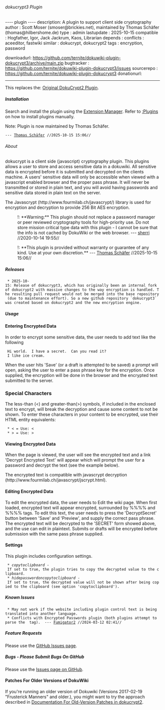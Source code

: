 ====== dokucrypt3 Plugin ======

---- plugin ----
description: A plugin to support client side cryptography
author     : Scott Moser (smoser@brickies.net), maintained by Thomas Schäfer (thomas@hilbershome.de)
type       : admin
lastupdate : 2025-10-15
compatible : Hogfather, Igor, Jack Jackrum, Kaos, Librarian
depends    : 
conflicts  : aceeditor, fastwiki
similar    : dokucrypt, dokucrypt2
tags       : encryption, password

downloadurl: https://github.com/ternite/dokuwiki-plugin-dokucrypt3/archive/main.zip
bugtracker : https://github.com/ternite/dokuwiki-plugin-dokucrypt3/issues
sourcerepo : https://github.com/ternite/dokuwiki-plugin-dokucrypt3
donationurl: 

----

This replaces the: [[plugin:dokucrypt2|Original DokuCrypt2 Plugin]].


===== Installation =====

Search and install the plugin using the [[plugin:extension|Extension Manager]]. Refer to [[:Plugins]] on how to install plugins manually.

Note: Plugin is now maintained by Thomas Schäfer.
 --- [[user>thomas-schaefer-nh|Thomas Schäfer]] //2025-10-15 15:06//


====== About ======

dokucrypt is a client side (javascript) cryptography plugin.  This plugins allows a user to store and access sensitive data in a dokuwiki.  All sensitive data is encrypted before it is submitted and decrypted on the clients machine.  A users' sensitive data will only be accessible when viewed with a javascript enabled browser and the proper pass phrase. It will never be transmitted or stored in plain text, and you will avoid having passwords and sensitive data stored in plain text on the server.

The Javascrypt (http://www.fourmilab.ch/javascrypt/) library is used for encryption and decryption to provide 256 Bit AES encryption.

:!: **Warning:** This plugin should not replace a password manager or peer reviewed cryptography tools for high-priority use. Do not store mission critical type data with this plugin - I cannot be sure that the info is not cached by DokuWiki or the web browser.  --- [[user>sherri|sherri]] //2020-10-14 19:55//

:!: **This plugin is provided without warranty or guarantee of any kind. Use at your own discretion.** --- [[user>thomas-schaefer-nh|Thomas Schäfer]] //2025-10-15 15:06//

===== Releases =====

  * 2025-10-15: Release of dokucrypt3, which has originally been an internal fork of dokucrypt2 with massive changes to the way encryption is handled. The resulting pull request would not be merged into the base repository (due to maintenance effort). So a new github repository `dokucrypt3` was created based on dokucrypt2 and the new encryption engine.

===== Usage =====

==== Entering Encrypted Data ====

In order to encrypt some sensitive data, the user needs to add text like the following 

  Hi world.  I have a secret.  Can you read it?
  <SECRET>I like ice cream.</SECRET>

When the user hits 'Save' (or a draft is attempted to be saved) a prompt will open, asking the user to enter a pass phrase key for the encryption.  Once supplied, the encryption will be done in the browser and the encrypted text submitted to the server.

=== Special Characters ===

The less-than (<) and greater-than(>) symbols, if included in the enclosed text to encrypt, will break the decryption and cause some content to not be shown. To enter these characters in your content to be encrypted, use their HTML entity equivalents:

  * < = Use: ''&lt;''
  * > = Use: ''&gt;''

==== Viewing Encrypted Data ====

When the page is viewed, the user will see the encrypted text and a link 'Decrypt Encrypted Text' will appear which will prompt the user for a password and decrypt the text (see the example below).

The encrypted text is compatible with javascrypt decryption (http://www.fourmilab.ch/javascrypt/jscrypt.html).


==== Editing Encrypted Data ====

To edit the encrypted data, the user needs to Edit the wiki page.  When first loaded, encrypted text will appear encrypted, surrounded by %%<ENCRYPTED>%% and %%</ENCRYPTED>%% tags.  To edit this text, the user needs to press the 'DecryptSecret' button between 'Save' and 'Preview', and supply the correct pass phrase.  The encrypted text will be decrypted to the 'SECRET' form showed above, and the use can edit in plaintext.  Submits or drafts will be encrypted before submission with the same pass phrase supplied.

==== Settings ====

This plugin includes configuration settings.

  * ''copytoclipboard'' - If set to true, the plugin tries to copy the decrypted value to the clipboard.
  * ''hidepasswordoncopytoclipboard'' - If set to true, the decrypted value will not be shown after being copied to the clipboard (see option 'copytoclipboard').

===== Known Issues =====

  * May not work if the website including plugin control text is being translated into another language.
  * Conflicts with Encrypted Passwords plugin (both plugins attempt to parse the <encrypt></encrypt> tag).  --- [[user>Fumigator2|Fumigator2]] //2024-03-12 02:41//

===== Feature Requests =====

Please use the [[https://github.com/syntaxseed/dokucrypt3/issues|GitHub Issues page]].


===== Bugs - Please Submit Bugs On GitHub =====

Please use the [[https://github.com/syntaxseed/dokucrypt3/issues|Issues page on GitHub]].


==== Patches For Older Versions of DokuWiki ====

If you're running an older version of Dokuwiki (Versions 2017-02-19 "Frusterick Manners" and older.), you might want to try the approach described in [[https://github.com/syntaxseed/dokucrypt2/blob/master/OLDER_VERSIONS.md|Documentation For Old-Version Patches in dokucrypt2]].
